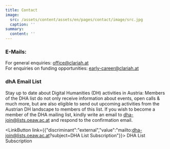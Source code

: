 ```yaml
---
title: Contact
image:
  src: /assets/content/assets/en/pages/contact/image/src.jpg
  caption: ''
summary:
  content: ''
---
```

### E-Mails:

For general enquiries: [office@clariah.at](mailto:office@clariah.at) \
For enquiries on funding opportunities: [early-career@clariah.at](mailto:early-career@clariah.at)

### dhA Email List

Stay up to date about Digital Humanities (DH) activities in Austria: Members of the DHA list do not only receive information about events, open calls & much more, but are also eligible to send out upcoming activities from the Austrian DH landscape to members of this list. If you wish to become a member of the DHA mailing list, kindly write an email to [dha-join@lists.oeaw.ac.at](mailto:dha-join@lists.oeaw.ac.at) and respond to the confirmation email.

<LinkButton link={{"discriminant":"external","value":"mailto:dha-join@lists.oeaw.ac.at?subject=DHA List Subscription"}}>
  DHA List Subscription
</LinkButton>
